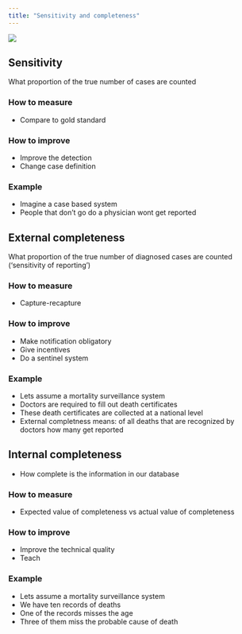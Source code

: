 ```yaml
---
title: "Sensitivity and completeness"
---
```



![](../img/attributes_sensitivity.jpg)


## Sensitivity
What proportion of the true number of cases are counted

### How to measure
- Compare to gold standard

### How to improve
- Improve the detection
- Change case definition

### Example
- Imagine a case based system
- People that don’t go do a physician wont get reported


## External completeness
What proportion of the true number of diagnosed cases are counted ('sensitivity of reporting’)

### How to measure
- Capture-recapture

### How to improve
- Make notification obligatory
- Give incentives
- Do a sentinel system


### Example
- Lets assume a mortality surveillance system
- Doctors are required to fill out death certificates
- These death certificates are collected at a national level
- External completness means: of all deaths that are recognized by doctors how many get reported

## Internal completeness
- How complete is the information in our database

### How to measure
- Expected value of completeness vs actual value of completeness

### How to improve
- Improve the technical quality
- Teach

### Example
- Lets assume a mortality surveillance system
- We have ten records of deaths
- One of the records misses the age
- Three of them miss the probable cause of death

